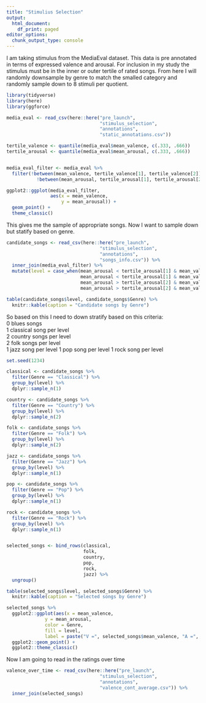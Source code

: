 ```yaml
---
title: "Stimulius Selection"
output:
  html_document:
    df_print: paged
editor_options:
  chunk_output_type: console
---
```



I am taking stimulus from the MediaEval dataset. This data is pre annotated in terms of expressed valence and arousal. For inclusion in my study the stimulus must be in the inner or outer tertile of rated songs. From here I will randomly downsample by genre to match the smalled category and randomly sample down to 8 stimuli per quotient. 

```r
library(tidyverse)
library(here)
library(ggforce)
```


```r

media_eval <- read_csv(here::here("pre_launch", 
                                  "stimulus_selection", 
                                  "annotations", 
                                  "static_annotations.csv"))

tertile_valence <- quantile(media_eval$mean_valence, c(.333, .666))
tertile_arousal <- quantile(media_eval$mean_arousal, c(.333, .666))


media_eval_filter <- media_eval %>% 
  filter(!between(mean_valence, tertile_valence[1], tertile_valence[2]) & 
           !between(mean_arousal, tertile_arousal[1], tertile_arousal[2]))

ggplot2::ggplot(media_eval_filter, 
                aes(x = mean_valence, 
                    y = mean_arousal)) + 
  geom_point() + 
  theme_classic() 

```

This gives me the sample of appropriate songs. Now I want to sample down but statify based on genre. 

```r
candidate_songs <- read_csv(here::here("pre_launch", 
                                  "stimulus_selection", 
                                  "annotations", 
                                  "songs_info.csv")) %>% 
  inner_join(media_eval_filter) %>%  
  mutate(level = case_when(mean_arousal < tertile_arousal[1] & mean_valence < tertile_valence[1] ~ "Low Valence / Low Arousal", 
                           mean_arousal < tertile_arousal[1] & mean_valence > tertile_valence[2] ~ "High Valence / Low Arousal", 
                           mean_arousal > tertile_arousal[2] & mean_valence > tertile_valence[2] ~ "High Valence / High Arousal", 
                           mean_arousal > tertile_arousal[2] & mean_valence < tertile_valence[1] ~ "Low Valence / High Arousal"))

table(candidate_songs$level, candidate_songs$Genre) %>% 
  knitr::kable(caption = "Candidate songs by Genre")

```

So based on this I need to down stratify based on this criteria:   
  0 blues songs  
  1 classical song per level  
  2 country songs per level   
  2 folk songs per level  
  1 jazz song per level 
  1 pop song per level 
  1 rock song per level
  
  
```r

set.seed(1234)

classical <- candidate_songs %>% 
  filter(Genre == "Classical") %>% 
  group_by(level) %>% 
  dplyr::sample_n(1)

country <- candidate_songs %>% 
  filter(Genre == "Country") %>% 
  group_by(level) %>% 
  dplyr::sample_n(2)

folk <- candidate_songs %>% 
  filter(Genre == "Folk") %>% 
  group_by(level) %>% 
  dplyr::sample_n(2)

jazz <- candidate_songs %>% 
  filter(Genre == "Jazz") %>% 
  group_by(level) %>% 
  dplyr::sample_n(1)

pop <- candidate_songs %>% 
  filter(Genre == "Pop") %>% 
  group_by(level) %>% 
  dplyr::sample_n(1)

rock <- candidate_songs %>% 
  filter(Genre == "Rock") %>% 
  group_by(level) %>% 
  dplyr::sample_n(1)


selected_songs <- bind_rows(classical, 
                            folk, 
                            country, 
                            pop, 
                            rock,
                            jazz) %>% 
  ungroup()

table(selected_songs$level, selected_songs$Genre) %>% 
  knitr::kable(caption = "Selected songs by Genre") 

selected_songs %>% 
  ggplot2::ggplot(aes(x = mean_valence, 
              y = mean_arousal, 
              color = Genre, 
              fill = level, 
              label = paste("V =", selected_songs$mean_valence, "A =", selected_songs$mean_arousal))) +
  ggplot2::geom_point() +
  ggplot2::theme_classic() 

```


Now I am going to read in the ratings over time 
```r

valence_over_time <- read_csv(here::here("pre_launch", 
                                  "stimulus_selection", 
                                  "annotations", 
                                  "valence_cont_average.csv")) %>% 
  inner_join(selected_songs)


```








